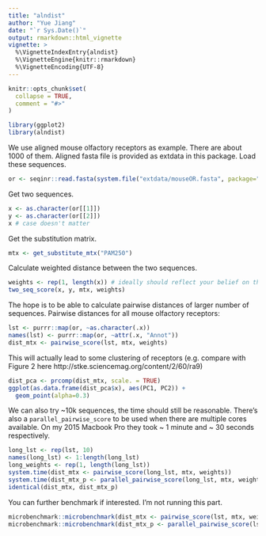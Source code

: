 ```yaml
---
title: "alndist"
author: "Yue Jiang"
date: "`r Sys.Date()`"
output: rmarkdown::html_vignette
vignette: >
  %\VignetteIndexEntry{alndist}
  %\VignetteEngine{knitr::rmarkdown}
  %\VignetteEncoding{UTF-8}
---
```


```r
knitr::opts_chunk$set(
  collapse = TRUE,
  comment = "#>"
)
```

```r
library(ggplot2)
library(alndist)
```

We use aligned mouse olfactory receptors as example. There are about 1000 of them. Aligned fasta file is provided as extdata in this package. Load these sequences.

```r
or <- seqinr::read.fasta(system.file("extdata/mouseOR.fasta", package="alndist"), seqtype="AA")
```

Get two sequences.

```r
x <- as.character(or[[1]])
y <- as.character(or[[2]])
x # case doesn't matter
```

Get the substitution matrix.

```r
mtx <- get_substitute_mtx("PAM250")
```

Calculate weighted distance between the two sequences.

```r
weights <- rep(1, length(x)) # ideally should reflect your belief on the importance of each residue, all 1 here
two_seq_score(x, y, mtx, weights)
```

The hope is to be able to calculate pairwise distances of larger number of sequences. Pairwise distances for all mouse olfactory receptors:

```r
lst <- purrr::map(or, ~as.character(.x))
names(lst) <- purrr::map(or, ~attr(.x, "Annot"))
dist_mtx <- pairwise_score(lst, mtx, weights)
```

This will actually lead to some clustering of receptors (e.g. compare with Figure 2 here http://stke.sciencemag.org/content/2/60/ra9)

```r
dist_pca <- prcomp(dist_mtx, scale. = TRUE)
ggplot(as.data.frame(dist_pca$x), aes(PC1, PC2)) +
  geom_point(alpha=0.3)
```

We can also try ~10k sequences, the time should still be reasonable. There's also a `parallel_pairwise_score` to be used when there are multiple cores available. On my 2015 Macbook Pro they took ~ 1 minute and ~ 30 seconds respectively.

```r
long_lst <- rep(lst, 10)
names(long_lst) <- 1:length(long_lst)
long_weights <- rep(1, length(long_lst))
system.time(dist_mtx <- pairwise_score(long_lst, mtx, weights))
system.time(dist_mtx_p <- parallel_pairwise_score(long_lst, mtx, weights))
identical(dist_mtx, dist_mtx_p)
```

You can further benchmark if interested. I'm not running this part.

```r
microbenchmark::microbenchmark(dist_mtx <- pairwise_score(lst, mtx, weights))
microbenchmark::microbenchmark(dist_mtx_p <- parallel_pairwise_score(lst, mtx, weights))
```
